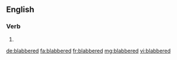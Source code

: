 ==English==

===Verb===
{{head|en|verb form}}

# {{en-past of|blabber}}

[[de:blabbered]]
[[fa:blabbered]]
[[fr:blabbered]]
[[mg:blabbered]]
[[vi:blabbered]]